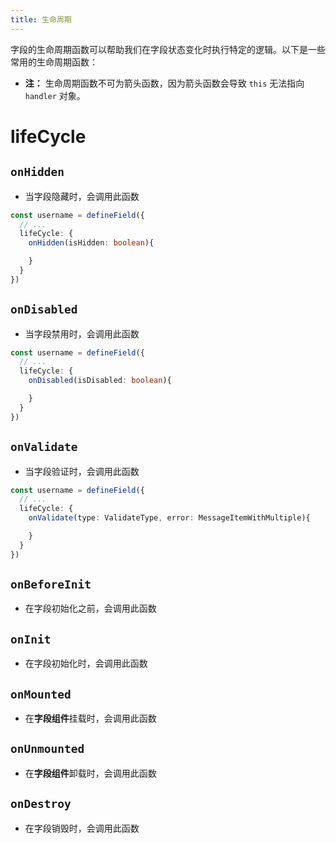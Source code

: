 ```yaml
---
title: 生命周期
---
```


字段的生命周期函数可以帮助我们在字段状态变化时执行特定的逻辑。以下是一些常用的生命周期函数：
- **注：** 生命周期函数不可为箭头函数，因为箭头函数会导致 `this` 无法指向 `handler` 对象。

# lifeCycle

## `onHidden`
  - 当字段隐藏时，会调用此函数
```ts
const username = defineField({
  // ...
  lifeCycle: {
    onHidden(isHidden: boolean){

    }
  }
})
```

## `onDisabled`
  - 当字段禁用时，会调用此函数
```ts
const username = defineField({
  // ...
  lifeCycle: {
    onDisabled(isDisabled: boolean){

    }
  }
})
```

## `onValidate`
  - 当字段验证时，会调用此函数
```ts
const username = defineField({
  // ...
  lifeCycle: {
    onValidate(type: ValidateType, error: MessageItemWithMultiple){

    }
  }
})
```
## `onBeforeInit`
  - 在字段初始化之前，会调用此函数

## `onInit`
  - 在字段初始化时，会调用此函数

## `onMounted`
  - 在**字段组件**挂载时，会调用此函数

## `onUnmounted`
  - 在**字段组件**卸载时，会调用此函数

## `onDestroy`
  - 在字段销毁时，会调用此函数


